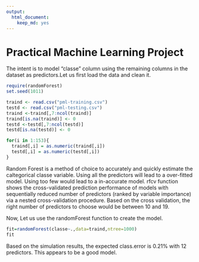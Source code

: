 ```yaml
---
output:
  html_document:
    keep_md: yes
---
```

Practical Machine Learning Project
========================================================
The intent is to model "classe" column  using the remaining columns in the dataset as predictors.Let us first load the data and clean it.
```r
require(randomForest)
set.seed(1011)

traind <- read.csv("pml-training.csv")
testd <- read.csv("pml-testing.csv")
traind <-traind[,7:ncol(traind)]
traind[is.na(traind)] <- 0
testd <-testd[,7:ncol(testd)]
testd[is.na(testd)] <- 0

for(i in 1:153){
  traind[,i] = as.numeric(traind[,i])
  testd[,i] = as.numeric(testd[,i])
}

```

Random Forest is a method of choice to accurately and quickly estimate the caltegorical classe variable. Using all the predictors will lead to a over-fitted model. Using too few would lead to a in-accurate model. rfcv function shows the cross-validated prediction performance of models with sequentially reduced number of predictors (ranked by variable importance) via a nested cross-validation procedure. Based on the cross validation, the right number of predictors to choose would be between 10 and 19.

Now, Let us use the randomForest function to create the model. 

```r
fit=randomForest(classe~.,data=traind,ntree=1000)
fit

```

Based on the simulation results, the expected class.error is 0.21% with 12 predictors. This appears to be a good model.